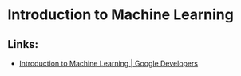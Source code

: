 # Introduction to Machine Learning

## Links:
- [Introduction to Machine Learning | Google Developers](https://developers.google.com/machine-learning/intro-to-ml)
